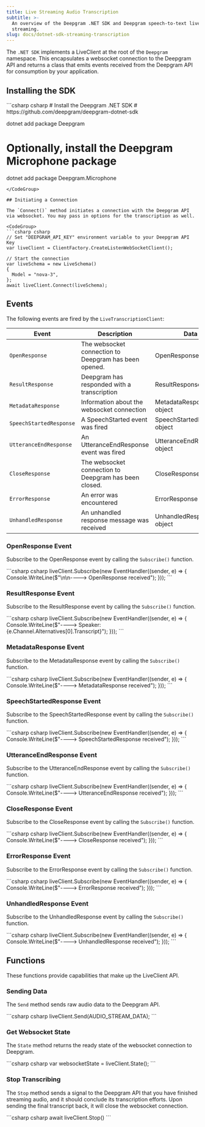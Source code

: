 ```yaml
---
title: Live Streaming Audio Transcription
subtitle: >-
  An overview of the Deepgram .NET SDK and Deepgram speech-to-text live
  streaming.
slug: docs/dotnet-sdk-streaming-transcription
---
```



The `.NET SDK` implements a LiveClient at the root of the `Deepgram` namespace. This encapsulates a websocket connection to the Deepgram API and returns a class that emits events received from the Deepgram API for consumption by your application.

## Installing the SDK

<CodeGroup>
  ```csharp csharp
  # Install the Deepgram .NET SDK
  # https://github.com/deepgram/deepgram-dotnet-sdk

  dotnet add package Deepgram

  # Optionally, install the Deepgram Microphone package
  dotnet add package Deepgram.Microphone
  ```
</CodeGroup>

## Initiating a Connection

The `Connect()` method initiates a connection with the Deepgram API via websocket. You may pass in options for the transcription as well.

<CodeGroup>
  ```csharp csharp
  // Set "DEEPGRAM_API_KEY" environment variable to your Deepgram API Key
  var liveClient = ClientFactory.CreateListenWebSocketClient();

  // Start the connection
  var liveSchema = new LiveSchema()
  {
    Model = "nova-3",
  };
  await liveClient.Connect(liveSchema);
  ```
</CodeGroup>

## Events

The following events are fired by the `LiveTranscriptionClient`:

| Event                   | Description                                           | Data                         |
| ----------------------- | ----------------------------------------------------- | ---------------------------- |
| `OpenResponse`          | The websocket connection to Deepgram has been opened. | OpenResponse object          |
| `ResultResponse`        | Deepgram has responded with a transcription           | ResultResponse object        |
| `MetadataResponse`      | Information about the websocket connection            | MetadataResponse object      |
| `SpeechStartedResponse` | A SpeechStarted event was fired                       | SpeechStartedResponse object |
| `UtteranceEndResponse`  | An UtteranceEndResponse event was fired               | UtteranceEndResponse object  |
| `CloseResponse`         | The websocket connection to Deepgram has been closed. | CloseResponse object         |
| `ErrorResponse`         | An error was encountered                              | ErrorResponse object         |
| `UnhandledResponse`     | An unhandled response message was received            | UnhandledResponse object     |

### OpenResponse Event

Subscribe to the OpenResponse event by calling the `Subscribe()` function.

<CodeGroup>
  ```csharp csharp
  liveClient.Subscribe(new EventHandler<OpenResponse>((sender, e) =>
  {
  	Console.WriteLine($"\n\n----> OpenResponse received");
  }));
  ```
</CodeGroup>

### ResultResponse Event

Subscribe to the ResultResponse event by calling the `Subscribe()` function.

<CodeGroup>
  ```csharp csharp
  liveClient.Subscribe(new EventHandler<ResultResponse>((sender, e) =>
  {
  	Console.WriteLine($"----> Speaker: {e.Channel.Alternatives[0].Transcript}");
  }));
  ```
</CodeGroup>

### MetadataResponse Event

Subscribe to the MetadataResponse event by calling the `Subscribe()` function.

<CodeGroup>
  ```csharp csharp
  liveClient.Subscribe(new EventHandler<MetadataResponse>((sender, e) =>
  {
  	Console.WriteLine($"----> MetadataResponse received");
  }));
  ```
</CodeGroup>

### SpeechStartedResponse Event

Subscribe to the SpeechStartedResponse event by calling the `Subscribe()` function.

<CodeGroup>
  ```csharp csharp
  liveClient.Subscribe(new EventHandler<SpeechStartedResponse>((sender, e) =>
  {
  	Console.WriteLine($"----> SpeechStartedResponse received");
  }));
  ```
</CodeGroup>

### UtteranceEndResponse Event

Subscribe to the UtteranceEndResponse event by calling the `Subscribe()` function.

<CodeGroup>
  ```csharp csharp
  liveClient.Subscribe(new EventHandler<UtteranceEndResponse>((sender, e) =>
  {
  	Console.WriteLine($"----> UtteranceEndResponse received");
  }));
  ```
</CodeGroup>

### CloseResponse Event

Subscribe to the CloseResponse event by calling the `Subscribe()` function.

<CodeGroup>
  ```csharp csharp
  liveClient.Subscribe(new EventHandler<CloseResponse>((sender, e) =>
  {
  	Console.WriteLine($"----> CloseResponse received");
  }));
  ```
</CodeGroup>

### ErrorResponse Event

Subscribe to the ErrorResponse event by calling the `Subscribe()` function.

<CodeGroup>
  ```csharp csharp
  liveClient.Subscribe(new EventHandler<ErrorResponse>((sender, e) =>
  {
  	Console.WriteLine($"----> ErrorResponse received");
  }));
  ```
</CodeGroup>

### UnhandledResponse Event

Subscribe to the UnhandledResponse event by calling the `Subscribe()` function.

<CodeGroup>
  ```csharp csharp
  liveClient.Subscribe(new EventHandler<UnhandledResponse>((sender, e) =>
  {
  	Console.WriteLine($"----> UnhandledResponse received");
  }));
  ```
</CodeGroup>

## Functions

These functions provide capabilities that make up the LiveClient API.

### Sending Data

The `Send` method sends raw audio data to the Deepgram API.

<CodeGroup>
  ```csharp csharp
  liveClient.Send(AUDIO_STREAM_DATA);
  ```
</CodeGroup>

### Get Websocket State

The `State` method returns the ready state of the websocket connection to Deepgram.

<CodeGroup>
  ```csharp csharp
  var websocketState = liveClient.State();
  ```
</CodeGroup>

### Stop Transcribing

The `Stop` method sends a signal to the Deepgram API that you have finished streaming audio, and it should conclude its transcription efforts. Upon sending the final transcript back, it will close the websocket connection.

<CodeGroup>
  ```csharp csharp
  await liveClient.Stop()
  ```
</CodeGroup>
